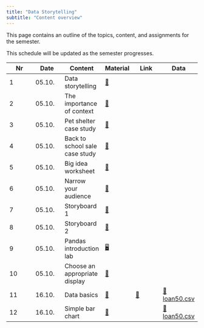 ```yaml
---
title: "Data Storytelling"
subtitle: "Content overview"
---
```


This page contains an outline of the topics, content, and assignments for the semester. 

:::{.callout-note}
This schedule will be updated as the semester progresses.
:::


|	Nr	|	Date	|	Content	|		Material		|	Link	|	Data	|		
|	---	|	---	|	---	|		---		|	---	|	---	|		
|	1	|	05.10.	|	Data storytelling	|		[📑](https://docs.google.com/presentation/d/1irnXZ4O9d3xVypWxOkViNmUzqr5Q1dVRuxi17VAmKaM/export/pdf)		|		|		|		
|	2	|	05.10.	|	The importance of context	|		[📑](https://docs.google.com/presentation/d/1XXsxfPoo2kCCnR8FZ6Bs4CGpfx81_vck-VY2C7meEOM/export/pdf)		|		|		|		
|	3	|	05.10.	|	Pet shelter case study	|		[📑](https://docs.google.com/presentation/d/1L-QNkIez3WQ6jt4lwUv_Sf-UokwwlgL3Og5drO5Vs18/export/pdf)		|		|		|		
|	4	|	05.10.	|	Back to school sale case study	|		[📑](https://docs.google.com/presentation/d/1_jGHyu0aKsQk7jxOmHgscreCrfcqrp9WbQdtWyg087o/export/pdf)		|		|		|		
|	5	|	05.10.	|	Big idea worksheet	|		[📑](https://docs.google.com/document/d/1-GZvhdbhLYLB_Bo1arj1rgTqbJ5SUoU21vtgbYEhVqk/edit?usp=sharing)		|		|		|		
|	6	|	05.10.	|	Narrow your audience	|		[📑](https://docs.google.com/document/d/1Eu21TCIM0Lx6LiybPG-15ikk0gkRaqbCQNtcl3fAfGQ/edit?usp=sharing)		|		|		|		
|	7	|	05.10.	|	Storyboard 1	|		[📑](https://docs.google.com/document/d/1cuiBZiWaUkhAYNkQo6SWtWm8n_Q1IJt54lw0Na2-0DE/edit?usp=sharing)		|		|		|		
|	8	|	05.10.	|	Storyboard 2	|		[📑](https://docs.google.com/document/d/1WeLzE85YfM-F9-vAIhEbeJHkuHsN3xtovzIokB93BRU/edit?usp=sharing)		|		|		|		
|	9	|	05.10.	|	Pandas introduction lab	|		[🖥️](https://kirenz.github.io/lab-pandas-intro)		|		|		|		
|	10	|	05.10.	|	Choose an appropriate display	|		[📑](https://docs.google.com/presentation/d/1-uFVcFI7Y1ShyToEzahbg0VlkLnyn7A5Dq7NaHrZmU0/export/pdf)		|		|		|		
|	11	|	16.10.	|	Data basics	|		[📑](https://docs.google.com/presentation/d/1IlR_HTTNE865xiT3GlXD5_RNZDMMtlbNKRftLXPPmsw/export/pdf)		|	[📝](https://miro.com/app/board/uXjVNbJmXUQ=/)	|	[💽 loan50.csv](https://raw.githubusercontent.com/kirenz/datasets/master/loan50.csv)	|		
|	12	|	16.10.	|	Simple bar chart	|		[📑](https://docs.google.com/presentation/d/1RpYvnIxE5QCK3-urCa76CHUvDqOKlFb7TdAn6XgYjew/export/pdf)		|		|	[💽 loan50.csv](https://raw.githubusercontent.com/kirenz/datasets/master/loan50.csv)	|		